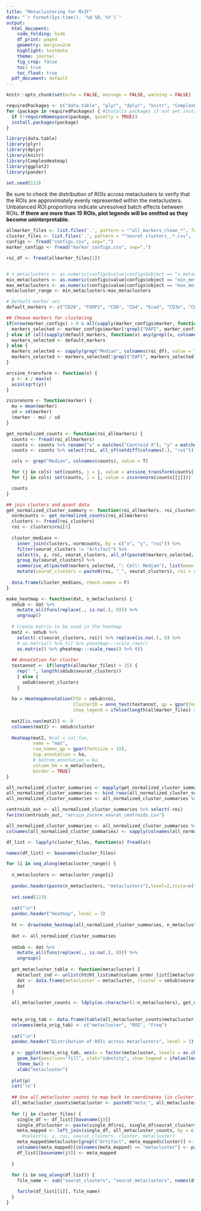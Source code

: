 ```yaml
---
title: "Metaclustering for MxIF"
date: "`r format(Sys.time(), '%d %B, %Y')`"
output:
  html_document:
    code_folding: hide
    df_print: paged 
    geometry: margin=2cm
    highlight: textmate
    theme: journal
    fig_crop: false
    toc: true
    toc_float: true
  pdf_document: default
---
```

<style type="text/css">
.main-container {
  max-width: 1200px;
  margin-left: auto;
  margin-right: auto;
}
</style>

```r
knitr::opts_chunk$set(echo = FALSE, message = FALSE, warning = FALSE)

requiredPackages <- c("data.table", "plyr", "dplyr", "knitr", "ComplexHeatmap", "ggplot2", "pander")
for (package in requiredPackages) { #Installs packages if not yet installed
  if (!requireNamespace(package, quietly = TRUE))
  install.packages(package)
}

library(data.table)
library(plyr)
library(dplyr)
library(knitr)
library(ComplexHeatmap)
library(ggplot2)
library(pander)

set.seed(123)
```

Be sure to check the distribution of ROIs across metaclusters to verify that the ROIs are approximately evenly represented within the metaclusters. Unbalanced ROI proportions indicate unresolved batch effects between ROIs. **If there are more than 15 ROIs, plot legends will be omitted as they become uninterpretable.**

```r
allmarker_files <- list.files('.', pattern = "^all_markers_clean_*", full.names = T)
cluster_files <- list.files('.', pattern = "^seurat_clusters_.*.csv", full.names = T)
configs <- fread("configs.csv", sep=",")
marker_configs <- fread("marker_configs.csv", sep=",")

roi_df <- fread(allmarker_files[1])


# n_metaclusters <- as.numeric(configs$value[configs$object == "n_metaclusters"])
min_metaclusters <- as.numeric(configs$value[configs$object == "min_metaclusters"])
max_metaclusters <- as.numeric(configs$value[configs$object == "max_metaclusters"])
metacluster_range <- min_metaclusters:max_metaclusters

# Default marker set
default_markers <- c("CD20", "FOXP3", "CD8", "CD4", "Ecad", "CD3e", "CD68", "CD45", "CD14", "CD31")

## Choose markers for clustering
if(nrow(marker_configs) > 0 & all(sapply(marker_configs$marker, function(x) any(grepl(x, colnames(roi_df)))))) {
  markers_selected <- marker_configs$marker[!grepl("DAPI", marker_configs$marker)]
} else if (all(sapply(default_markers, function(x) any(grepl(x, colnames(roi_df)))))) {
  markers_selected <- default_markers
} else {
  markers_selected <- sapply(grep("Median", colnames(roi_df), value = T), function(x) sub(": Cell: Median", "", x))
  markers_selected <- markers_selected[!grepl("DAPI", markers_selected)]
}
```


```r
arcsine_transform <- function(x) {
  y <- x / max(x)
  asin(sqrt(y))
}

zscorenorm <- function(marker) {
  mu = mean(marker)
  sd = sd(marker)
  (marker - mu) / sd
}

get_normalized_counts <- function(roi_allmarkers) {
  counts <- fread(roi_allmarkers)
  counts <- counts %>% rename("x" = matches("Centroid X"), "y" = matches("Centroid Y"))
  counts <- counts %>% select(roi, all_of(setdiff(colnames(.), "roi"))) %>% select(-contains("DAPI"))

  cols <- grep("Median", colnames(counts), value = T)

  for (j in cols) set(counts, j = j, value = arcsine_transform(counts[[j]]))
  for (j in cols) set(counts, j = j, value = zscorenorm(counts[[j]]))

  counts
}

## join clusters and quant data
get_normalized_cluster_summary <- function(roi_allmarkers, roi_clusters) {
  normcounts <- get_normalized_counts(roi_allmarkers)
  clusters <- fread(roi_clusters)
  roi <- clusters$roi[1]
  
  cluster_medians <- 
    inner_join(clusters, normcounts, by = c("x", "y", "roi")) %>% 
    filter(seurat_clusters != "Artifact") %>%
    select(x, y, roi, seurat_clusters, all_of(paste0(markers_selected, ": Cell: Median"))) %>% 
    group_by(seurat_clusters) %>% 
    summarise_at(paste0(markers_selected, ": Cell: Median"), list(mean = mean, median = median, sd = sd), na.rm = T) %>%
    mutate(seurat_clusters = paste0(roi, "_", seurat_clusters), roi = roi)
  
  data.frame(cluster_medians, check.names = F)
}

make_heatmap <- function(dat, n_metaclusters) {
  smSub <- dat %>%
    mutate_all(funs(replace(., is.na(.), 0))) %>%
    ungroup()
  
  # Create matrix to be used in the heatmap
  mat2 <- smSub %>%
    select(-c(seurat_clusters, roi)) %>% replace(is.na(.), 0) %>%
    # as.matrix() %>% t() %>% pheatmap:::scale_rows()
    as.matrix() %>% pheatmap:::scale_rows() %>% t()
  
  ## Annotation for cluster
  textannot <- if(length(allmarker_files) > 15) {
    rep(" ", length(smSub$seurat_clusters))
    } else {
      smSub$seurat_clusters
    }
  
  ha = HeatmapAnnotation(FOV = smSub$roi,
                         ClusterID = anno_text(textannot, gp = gpar(fontsize = 8)), 
                         show_legend = ifelse(length(allmarker_files) > 15, FALSE, TRUE))
  
  mat2[is.nan(mat2)] <- 0
  colnames(mat2) <- smSub$cluster
  
  Heatmap(mat2, #col = col_fun,
          name = "mat",
          row_names_gp = gpar(fontsize = 10),
          top_annotation = ha,
          # bottom_annotation = ba,
          column_km = n_metaclusters,
          border = TRUE)
}
```


```r
all_normalized_cluster_summaries <- mapply(get_normalized_cluster_summary, allmarker_files, cluster_files, SIMPLIFY = F)
all_normalized_cluster_summaries <- bind_rows(all_normalized_cluster_summaries, .id = "column_label")
all_normalized_cluster_summaries <- all_normalized_cluster_summaries %>% select(-column_label)

centroids_out <- all_normalized_cluster_summaries %>% select(-roi)
fwrite(centroids_out, "arcsin_zscore_seurat_centroids.csv")

all_normalized_cluster_summaries <- all_normalized_cluster_summaries %>% select(-contains("sd|mean"))
colnames(all_normalized_cluster_summaries) <- sapply(colnames(all_normalized_cluster_summaries), function(x) sub("_median", "", x))
```

```r
df_list <- lapply(cluster_files, function(x) fread(x))

names(df_list) <- basename(cluster_files)
```


```r
for (i in seq_along(metacluster_range)) {
  
  n_metaclusters <- metacluster_range[i]
  
  pandoc.header(paste(n_metaclusters, "metaclusters"),level=2,style=c("atx","setext"))
  
  set.seed(123)
  
  cat("\n")
  pandoc.header("Heatmap", level = 3)
  
  ht <- draw(make_heatmap(all_normalized_cluster_summaries, n_metaclusters))
  
  dat <- all_normalized_cluster_summaries
  
  smSub <- dat %>%
    mutate_all(funs(replace(., is.na(.), 0))) %>%
    ungroup()
  
  get_metacluster_table <- function(metacluster) {
    metaclust_ind <- unlist(ht@ht_list$mat@column_order_list[[metacluster]])
    dat <- data.frame(metacluster = metacluster, cluster = smSub$seurat_clusters[metaclust_ind], roi = smSub$roi[metaclust_ind])
    dat
  }
  
  all_metacluster_counts <- ldply(as.character(1:n_metaclusters), get_metacluster_table)
  
  
  meta_orig_tab <- data.frame(table(all_metacluster_counts$metacluster, all_metacluster_counts$roi))
  colnames(meta_orig_tab) <- c("metacluster", "ROI", "Freq")
  
  cat("\n")
  pandoc.header("Distribution of ROIs across metaclusters", level = 3)
  
  p <- ggplot(meta_orig_tab, aes(x = factor(metacluster, levels = as.character(1:n_metaclusters)), y = Freq, fill = ROI)) +
    geom_bar(position="fill", stat="identity", show.legend = ifelse(length(allmarker_files) > 15, FALSE, TRUE)) +
    theme_bw() +
    xlab("metacluster")
  
  plot(p)
  cat('\n')
  
  ## Use all_metacluster_counts to map back to coordinates (in cluster files) and write out mapped metacluster file
  all_metacluster_counts$metacluster <- paste0("meta_", all_metacluster_counts$metacluster)
  
  for (j in cluster_files) {
    single_df <- df_list[[basename(j)]]
    single_df$cluster <- paste(single_df$roi, single_df$seurat_clusters, sep = "_")
    meta_mapped <- left_join(single_df, all_metacluster_counts, by = c("cluster" = "cluster", "roi" = "roi")) #%>%
      #select(x, y, roi, seurat_clusters, cluster, metacluster)
    meta_mapped$metacluster[grepl("Artifact", meta_mapped$cluster)] <- "Artifact"
    colnames(meta_mapped)[colnames(meta_mapped) == "metacluster"] <- paste0("metaclusters_", metacluster_range[i])
    df_list[[basename(j)]] <- meta_mapped
    
  }
  
  for (i in seq_along(df_list)) {
    file_name <- sub("seurat_clusters", "seurat_metaclusters", names(df_list[i]))

    fwrite(df_list[[i]], file_name)
  }
}

```








